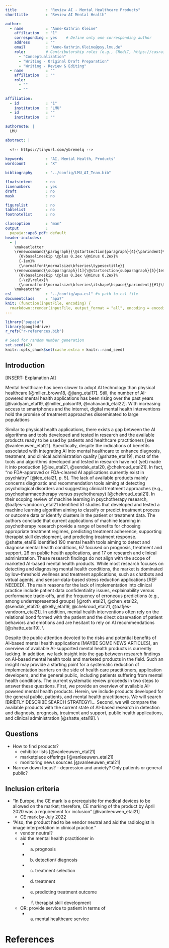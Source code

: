 ```yaml
---
title             : "Review AI - Mental Healthcare Products"
shorttitle        : "Review AI Mental Health"

author: 
  - name          : "Anne-Kathrin Kleine"
    affiliation   : "1"
    corresponding : yes    # Define only one corresponding author
    address       : ""
    email         : "Anne-Kathrin.Kleine@psy.lmu.de"
    role:         # Contributorship roles (e.g., CRediT, https://casrai.org/credit/)
      - "Conceptualization"
      - "Writing - Original Draft Preparation"
      - "Writing - Review & Editing"
  - name          : ""
    affiliation   : ""
    role:
      - ""
      - ""

affiliation:
  - id            : "1"
    institution   : "LMU"
  - id            : ""
    institution   : ""

authornote: |
  LMU

abstract: |
  
  <!-- https://tinyurl.com/ybremelq -->
  
keywords          : "AI, Mental Health, Products"
wordcount         : "X"

bibliography      : "../config/LMU_AI_Team.bib"

floatsintext      : no
linenumbers       : yes
draft             : no
mask              : no

figurelist        : no
tablelist         : no
footnotelist      : no

classoption       : "man"
output            : 
  papaja::apa6_pdf: default
header-includes:
  - |
    \makeatletter
    \renewcommand{\paragraph}{\@startsection{paragraph}{4}{\parindent}%
      {0\baselineskip \@plus 0.2ex \@minus 0.2ex}%
      {-1em}%
      {\normalfont\normalsize\bfseries\typesectitle}}
    \renewcommand{\subparagraph}[1]{\@startsection{subparagraph}{5}{1em}%
      {0\baselineskip \@plus 0.2ex \@minus 0.2ex}%
      {-\z@\relax}%
      {\normalfont\normalsize\bfseries\itshape\hspace{\parindent}{#1}\textit{\addperi}}{\relax}}
    \makeatother
csl               : "../config/apa.csl" #< path to csl file
documentclass     : "apa7"
knit: (function(inputFile, encoding) {
  rmarkdown::render(inputFile, output_format = "all", encoding = encoding, output_dir = "../docs", output_file = "meta_products") })
---
```


```r
library("papaja")
library(googledrive)
r_refs("r-references.bib")
```

```r
# Seed for random number generation
set.seed(42)
knitr::opts_chunk$set(cache.extra = knitr::rand_seed)
```

## Introduction 

[INSERT: Explanation AI]

Mental healthcare has been slower to adopt AI technology than physical healthcare [@miller_brown18, @jiang_etal17]. 
Still, the number of AI-powered mental health applications has been rising over the past years [@vaidyam_etal19, @miller_polson19, @nahavandi_etal22]. 
With increasing access to smartphones and the internet, digital mental health interventions hold the promise of treatment approaches disseminated to large populations    

Similar to physical health applications, there exists a gap between the AI algorithms and tools developed and tested in research and the available products ready to be used by patients and healthcare practitioners [see @vanleeuwen_etal21]. 
Specifically, despite the indications of benefits associated with integrating AI into mental healthcare to enhance diagnosis, treatment, and clinical administration quality [@shatte_etal19], most of the tools and algorithms developed and tested in research have not (yet) made it into production [@lee_etal21, @sendak_etal20, @chekroud_etal21]. 
In fact, "no FDA-approved or FDA-cleared AI applications currently exist in psychiatry" [@lee_etal21, p. 5]. 
The lack of available products mainly concerns diagnostic and recommendation tools aiming at detecting psychological disorders and suggesting clinical treatment approaches (e.g., psychopharmacotherapy versus psychotherapy) [@chekroud_etal21]. 
In their scoping review of machine learning in psychotherapy research, @aafjes-vandoorn_etal21 identified 51 studies that developed and tested a machine learning algorithm aiming to classify or predict treatment process or outcome data or identify clusters in the patient or treatment data.
The authors conclude that current applications of machine learning in psychotherapy research provide a range of benefits for choosing appropriate treatment regimes, predicting treatment adherence, supporting therapist skill development, and predicting treatment response.
@shatte_etal19 identified 190 mental health tools aiming to detect and diagnose mental health conditions, 67 focused on prognosis, treatment and support, 26 on public health applications, and 17 on research and clinical administration.
These research findings do not align with the scope of marketed AI-based mental health products. 
While most research focuses on detecting and diagnosing mental health conditions, the market is dominated by low-threshold wellness and treatment applications, such as chatbots and virtual agents, and sensor-data-based stress reduction applications [REF NEEDED].
The main reasons for the lack of implementation into clinical practice include patient data confidentiality issues, explainability versus performance trade-offs, and the frequency of erroneous predictions (e.g., among underrepresented groups) [@roth_etal21, @chen_etal22, @sendak_etal20, @kelly_etal19, @chekroud_etal21, @aafjes-vandoorn_etal21]. 
In addition, mental health interventions often rely on the relational bond formed with the patient and the direct observation of patient behaviors and emotions and are hesitant to rely on AI recommendations [@shatte_etal19].  \\

Despite the public attention devoted to the risks and potential benefits of AI-based mental health applications [MAYBE SOME NEWS ARTICLES], an overview of available AI-supported mental health products is currently lacking.
In addition, we lack insight into the gap between research findings on AI-based mental health tools and marketed products in the field. 
Such an insight may provide a starting point for a systematic reduction of implementation barriers on the side of health care practitioners, application developers, and the general public, including patients suffering from mental health conditions. 
The current systematic review proceeds in two steps to answer these questions.
First, we provide an overview of available AI-powered mental health products. 
Herein, we include products developed for the general public, patients, and mental health practitioners. 
We will search [BRIEFLY DESCRIBE SEARCH STRATEGY]...
Second, we will compare the available products with the current state of AI-based research in detection and diagnosis, prognosis, treatment and support, public health applications, and clinical administration [@shatte_etal19]. \\


## Questions 

- How to find products?
  - exhibitor lists [@vanleeuwen_etal21]
  - marketplace offerings [@vanleeuwen_etal21]
  - monitoring news sources [@vanleeuwen_etal21]
- Narrow down focus? - depression and anxiety? Only patients or general public? 

## Inclusion criteria
- "In Europe, the CE mark is a prerequisite for medical devices to be allowed on the market; therefore, CE marking of the product by April 2020 was a requirement for inclusion" [@vanleeuwen_etal21]
  - CE mark by July 2022
- "Also, the product had to be vendor neutral and aid the radiologist in image interpretation in clinical practice."
  - vendor neutral?
  - aid the mental health practitioner in 
    - a) prognosis
    - b) detection/ diagnosis
    - c) treatment selection 
    - d) treatment 
    - e) predicting treatment outcome
    - f) therapist skill development 
  - OR: provide service to patient in terms of
    - a) mental healthcare service





\newpage

# References

::: {#refs custom-style="Bibliography"}
:::
